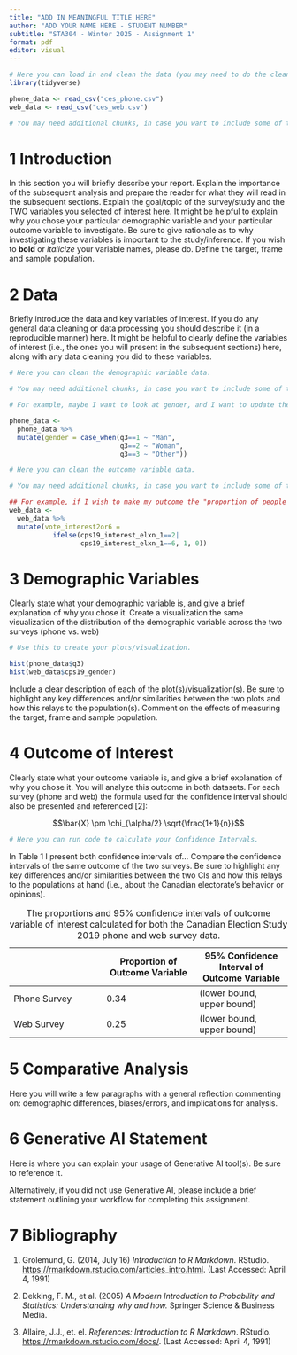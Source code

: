 ```yaml
---
title: "ADD IN MEANINGFUL TITLE HERE"
author: "ADD YOUR NAME HERE - STUDENT NUMBER"
subtitle: "STA304 - Winter 2025 - Assignment 1"
format: pdf
editor: visual
---
```


```r

# Here you can load in and clean the data (you may need to do the cleaning in a separate R script - this is up to you). 
library(tidyverse)

phone_data <- read_csv("ces_phone.csv")
web_data <- read_csv("ces_web.csv")

# You may need additional chunks, in case you want to include some of the cleaning output.

```

# 1 Introduction

In this section you will briefly describe your report. Explain the importance of the subsequent analysis and prepare the reader for what they will read in the subsequent sections. Explain the goal/topic of the survey/study and the TWO variables you selected of interest here. It might be helpful to explain why you chose your particular demographic variable and your particular outcome variable to investigate. Be sure to give rationale as to why investigating these variables is important to the study/inference. If you wish to **bold** or *italicize* your variable names, please do. Define the target, frame and sample population.

# 2 Data

Briefly introduce the data and key variables of interest. If you do any general data cleaning or data processing you should describe it (in a reproducible manner) here. It might be helpful to clearly define the variables of interest (i.e., the ones you will present in the subsequent sections) here, along with any data cleaning you did to these variables.

```r

# Here you can clean the demographic variable data. 

# You may need additional chunks, in case you want to include some of the cleaning output.

# For example, maybe I want to look at gender, and I want to update the labels of the gender variable in the phone data, to match the web data.

phone_data <- 
  phone_data %>% 
  mutate(gender = case_when(q3==1 ~ "Man",
                            q3==2 ~ "Woman",
                            q3==3 ~ "Other")) 

```

```r

# Here you can clean the outcome variable data. 

# You may need additional chunks, in case you want to include some of the cleaning output.

## For example, if I wish to make my outcome the "proportion of people who have an interest level of 2 or 6" I might run the following code:
web_data <- 
  web_data %>% 
  mutate(vote_interest2or6 = 
           ifelse(cps19_interest_elxn_1==2|
                  cps19_interest_elxn_1==6, 1, 0)) 


```

# 3 Demographic Variables

Clearly state what your demographic variable is, and give a brief explanation of why you chose it. Create a visualization the same visualization of the distribution of the demographic variable across the two surveys (phone vs. web)

```r

# Use this to create your plots/visualization. 

hist(phone_data$q3) 
hist(web_data$cps19_gender)


```

Include a clear description of each of the plot(s)/visualization(s). Be sure to highlight any key differences and/or similarities between the two plots and how this relays to the population(s). Comment on the effects of measuring the target, frame and sample population.

# 4 Outcome of Interest

Clearly state what your outcome variable is, and give a brief explanation of why you chose it. You will analyze this outcome in both datasets. For each survey (phone and web) the formula used for the confidence interval should also be presented and referenced \[2\]:

$$\bar{X} \pm \chi_{\alpha/2} \sqrt{\frac{1+1}{n}}$$

```r

# Here you can run code to calculate your Confidence Intervals.

```

In Table 1 I present both confidence intervals of... Compare the confidence intervals of the same outcome of the two surveys. Be sure to highlight any key differences and/or similarities between the two CIs and how this relays to the populations at hand (i.e., about the Canadian electorate's behavior or opinions).

|   | Proportion of Outcome Variable | 95% Confidence Interval of Outcome Variable |
|----|----|----|
| Phone Survey | 0.34 | (lower bound, upper bound) |
| Web Survey | 0.25 | (lower bound, upper bound) |

: The proportions and 95% confidence intervals of outcome variable of interest calculated for both the Canadian Election Study 2019 phone and web survey data.

# 5 Comparative Analysis

Here you will write a few paragraphs with a general reflection commenting on: demographic differences, biases/errors, and implications for analysis.

# 6 Generative AI Statement

Here is where you can explain your usage of Generative AI tool(s). Be sure to reference it.

Alternatively, if you did not use Generative AI, please include a brief statement outlining your workflow for completing this assignment.

# 7 Bibliography

1.  Grolemund, G. (2014, July 16) *Introduction to R Markdown*. RStudio. <https://rmarkdown.rstudio.com/articles_intro.html>. (Last Accessed: April 4, 1991)

2.  Dekking, F. M., et al. (2005) *A Modern Introduction to Probability and Statistics: Understanding why and how.* Springer Science & Business Media.

3.  Allaire, J.J., et. el. *References: Introduction to R Markdown*. RStudio. <https://rmarkdown.rstudio.com/docs/>. (Last Accessed: April 4, 1991)
